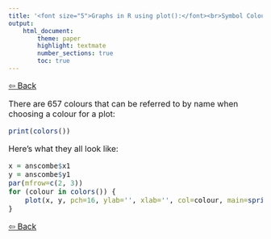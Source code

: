 ```yaml
---
title: '<font size="5">Graphs in R using plot():</font><br>Symbol Colours in Scatter Plots'
output:
    html_document:
        theme: paper
        highlight: textmate
        number_sections: true
        toc: true
---
```

<font size="3">

[⇦ Back](../../R.html)

There are 657 colours that can be referred to by name when choosing a colour for a plot:

```r
print(colors())
```

Here's what they all look like:

```r
x = anscombe$x1
y = anscombe$y1
par(mfrow=c(2, 3))
for (colour in colors()) {
    plot(x, y, pch=16, ylab='', xlab='', col=colour, main=sprintf('col = %s', colour))
}
```

[⇦ Back](../../R.html)

</font>
